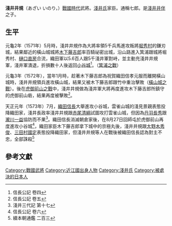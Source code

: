 ''' 淺井井規'''（あざい いのり，{{bd|？||1573年|（天正元年）}}）[[战国时代_(日本)|戰國時代]]武將。[[淺井氏|淺井氏]]家臣。通稱七郎。是[[淺井井伴|淺井井伴]]之子。
==生平==
元龜2年（1571年）5月時，淺井井規作為大將率領5千兵馬進攻叛將[[堀秀村|堀秀村]]的鎌刃城，結果鄰近的橫山城城將[[木下藤吉郎|木下藤吉郎]]率百騎祕密出城，沿山路進入箕浦跟城將堀秀村、[[樋口直房|樋口直房]]合流，織田軍以5.6百人跟5千淺井軍對峙，並主動充淺井井規軍，淺井軍潰退，折損數十人後返回[[小谷城|小谷城]]<ref>信長公記 卷四</ref>。（[[箕浦之戰|箕浦之戰]]）

元龜3年（1572年），當年1月時，趁著木下藤吉郎為祝賀織田信孝元服而離開橫山城時，淺井井規領兵進攻橫山城，結果又被木下藤吉郎跟竹中重治擊敗（[[橫山城之戰|橫山城之戰]]）。後在[[虎御前山之戰|虎御前山之戰]]中，淺井井規做為淺井軍大將再度進攻木下藤吉郎所鎮守的虎御前山砦，結果再度被擊敗<ref>信長公記 卷五</ref>。

天正元年（1573年）7月，[[織田信長|織田信長]]大舉進攻小谷城，雲雀山城的淺見景親表態投降織田家，淺井長政率淺井井規跟[[赤尾清綱|赤尾清綱]]試圖攻打雲雀山城，但因為[[丹羽長秀|丹羽長秀]]跟[[瀧川一益|瀧川一益]]協防而不果<ref>淺井三代記 第十七</ref>。織田信長消滅朝倉家後，在8月27日回師屯於虎御前山再度進攻小谷城<ref>信長公記 卷六</ref>，織田家臣木下藤吉郎拿下城中的京極丸後，淺井井規跟[[大野木秀俊|大野木秀俊]]、[[三田村國定|三田村國定]]表態投降織田家，但淺井井規等人在戰後被織田信長認為對主不忠，全部誅殺<ref>續本朝通鑑 二百三</ref>

==參考文獻==
{{reflist}}

[[Category:戰國武將|Category:戰國武將]]
[[Category:近江國出身人物|Category:近江國出身人物]]
[[Category:淺井氏|Category:淺井氏]]
[[Category:被處決的日本人|Category:被處決的日本人]]